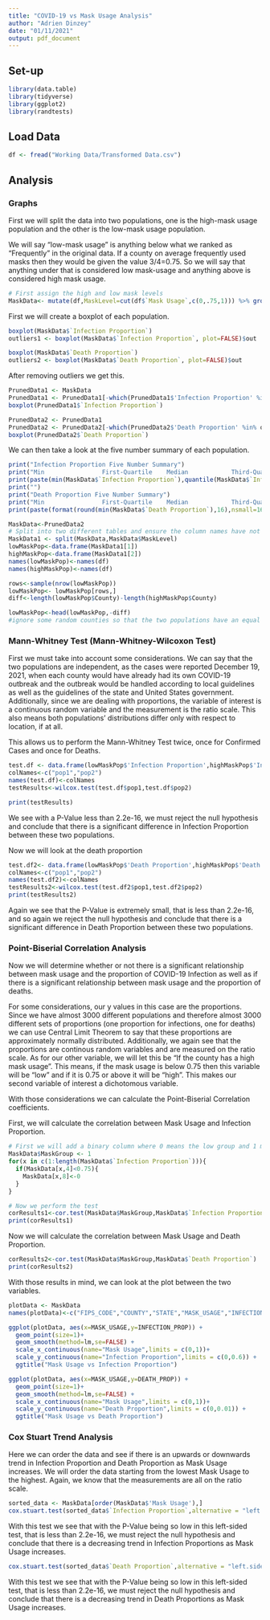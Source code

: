 ```yaml
---
title: "COVID-19 vs Mask Usage Analysis"
author: "Adrien Dinzey"
date: "01/11/2021"
output: pdf_document
---
```

## Set-up
```r
library(data.table)
library(tidyverse)
library(ggplot2)
library(randtests)
```

## Load Data

```r
df <- fread("Working Data/Transformed Data.csv")
```

## Analysis

### Graphs
First we will split the data into two populations, one is the high-mask usage population and the other is the low-mask usage population.

We will say "low-mask usage" is anything below what we ranked as "Frequently" in the original data.
If a county on average frequently used masks then they would be given the value 3/4=0.75. So we will say that anything under that is considered low mask-usage and anything above is considered high mask usage.  
```r
# First assign the high and low mask levels
MaskData<- mutate(df,MaskLevel=cut(df$`Mask Usage`,c(0,.75,1))) %>% group_by(MaskLevel)

```

First we will create a boxplot of each population.
```r
boxplot(MaskData$`Infection Proportion`)
outliers1 <- boxplot(MaskData$`Infection Proportion`, plot=FALSE)$out

boxplot(MaskData$`Death Proportion`)
outliers2 <- boxplot(MaskData$`Death Proportion`, plot=FALSE)$out
```

After removing outliers we get this.

```r
PrunedData1 <- MaskData
PrunedData1 <- PrunedData1[-which(PrunedData1$'Infection Proportion' %in% outliers1),]
boxplot(PrunedData1$`Infection Proportion`)

PrunedData2 <- PrunedData1
PrunedData2 <- PrunedData2[-which(PrunedData2$'Death Proportion' %in% outliers2),]
boxplot(PrunedData2$`Death Proportion`)

```
We can then take a look at the five number summary of each population.

```r
print("Infection Proportion Five Number Summary")
print("Min                First-Quartile    Median            Third-Quartile    Max                ")
print(paste(min(MaskData$`Infection Proportion`),quantile(MaskData$`Infection Proportion`,0.25),median(MaskData$`Infection Proportion`),quantile(MaskData$`Infection Proportion`,0.75),max(MaskData$`Infection Proportion`)))
print("")
print("Death Proportion Five Number Summary")
print("Min                First-Quartile    Median            Third-Quartile    Max                ")
print(paste(format(round(min(MaskData$`Death Proportion`),16),nsmall=16),quantile(MaskData$`Death Proportion`,0.25),median(MaskData$`Death Proportion`),quantile(MaskData$`Death Proportion`,0.75),max(MaskData$`Death Proportion`)))
```

```r
MaskData<-PrunedData2
# Split into two different tables and ensure the column names have not changed
MaskData1 <- split(MaskData,MaskData$MaskLevel)
lowMaskPop<-data.frame(MaskData1[1])
highMaskPop<-data.frame(MaskData1[2])
names(lowMaskPop)<-names(df)
names(highMaskPop)<-names(df)

rows<-sample(nrow(lowMaskPop))
lowMaskPop<- lowMaskPop[rows,]
diff<-length(lowMaskPop$County)-length(highMaskPop$County)

lowMaskPop<-head(lowMaskPop,-diff)
#ignore some random counties so that the two populations have an equal number of observations
```

### Mann-Whitney Test (Mann-Whitney-Wilcoxon Test)
First we must take into account some considerations. We can say that the two populations are independent, as the cases were reported December 19, 2021, when each county would have already had its own COVID-19 outbreak and the outbreak would be handled according to local guidelines as well as the guidelines of the state and United States government. Additionally, since we are dealing with proportions, the variable of interest is a continuous random variable and the measurement is the ratio scale. This also means both populations' distributions differ only with respect to location, if at all.  

This allows us to perform the Mann-Whitney Test twice, once for Confirmed Cases and once for Deaths.  
```r

test.df <- data.frame(lowMaskPop$'Infection Proportion',highMaskPop$'Infection Proportion')
colNames<-c("pop1","pop2")
names(test.df)<-colNames
testResults<-wilcox.test(test.df$pop1,test.df$pop2)

print(testResults)

```

We see with a P-Value less than 2.2e-16, we must reject the null hypothesis and conclude that there is a significant difference in Infection Proportion between these two populations.

Now we will look at the death proportion
```r
test.df2<- data.frame(lowMaskPop$'Death Proportion',highMaskPop$'Death Proportion')
colNames<-c("pop1","pop2")
names(test.df2)<-colNames
testResults2<-wilcox.test(test.df2$pop1,test.df2$pop2)
print(testResults2)
```

Again we see that the P-Value is extremely small, that is less than 2.2e-16, and so again we reject the null hypothesis and conclude that there is a significant difference in Death Proportion between these two populations.  


### Point-Biserial Correlation Analysis
Now we will determine whether or not there is a significant relationship between mask usage and the proportion of COVID-19 Infection as well as if there is a significant relationship between mask usage and the proportion of deaths.  

For some considerations, our y values in this case are the proportions. Since we have almost 3000 different populations and therefore almost 3000 different sets of proportions (one proportion for infections, one for deaths) we can use Central Limit Theorem to say that these proportions are approximately normally distributed. Additionally, we again see that the proportions are continous random variables and are measured on the ratio scale. As for our other variable, we will let this be "If the county has a high mask usage". This means, if the mask usage is below 0.75 then this variable will be "low" and if it is 0.75 or above it will be "high". This makes our second variable of interest a dichotomous variable.

With those considerations we can calculate the Point-Biserial Correlation coefficients.

First, we will calculate the correlation between Mask Usage and Infection Proportion.
```r
# First we will add a binary column where 0 means the low group and 1 means the high group.
MaskData$MaskGroup <- 1
for(x in c(1:length(MaskData$`Infection Proportion`))){
  if(MaskData[x,4]<0.75){
    MaskData[x,8]<-0
  }
}

# Now we perform the test
corResults1<-cor.test(MaskData$MaskGroup,MaskData$`Infection Proportion`)
print(corResults1)


```
Now we will calculate the correlation between Mask Usage and Death Proportion.
```r
corResults2<-cor.test(MaskData$MaskGroup,MaskData$`Death Proportion`)
print(corResults2)
```

With those results in mind, we can look at the plot between the two variables.

```r
plotData <- MaskData
names(plotData)<-c("FIPS_CODE","COUNTY","STATE","MASK_USAGE","INFECTION_PROP","DEATH_PROP","MASK_LEVEL","MASK_GROUP")

ggplot(plotData, aes(x=MASK_USAGE,y=INFECTION_PROP)) + 
  geom_point(size=1)+
  geom_smooth(method=lm,se=FALSE) +
  scale_x_continuous(name="Mask Usage",limits = c(0,1))+
  scale_y_continuous(name="Infection Proportion",limits = c(0,0.6)) +
  ggtitle("Mask Usage vs Infection Proportion")

ggplot(plotData, aes(x=MASK_USAGE,y=DEATH_PROP)) + 
  geom_point(size=1)+
  geom_smooth(method=lm,se=FALSE) +
  scale_x_continuous(name="Mask Usage",limits = c(0,1))+
  scale_y_continuous(name="Death Proportion",limits = c(0,0.01)) +
  ggtitle("Mask Usage vs Death Proportion")
```

### Cox Stuart Trend Analysis
Here we can order the data and see if there is an upwards or downwards trend in Infection Proportion and Death Proportion as Mask Usage increases. We will order the data starting from the lowest Mask Usage to the highest. Again, we know that the measurements are all on the ratio scale.

```r
sorted_data <- MaskData[order(MaskData$'Mask Usage'),]
cox.stuart.test(sorted_data$`Infection Proportion`,alternative = "left.sided")
```

With this test we see that with the P-Value being so low in this left-sided test, that is less than 2.2e-16, we must reject the null hypothesis and conclude that there is a decreasing trend in Infection Proportions as Mask Usage increases.

```r
cox.stuart.test(sorted_data$`Death Proportion`,alternative = "left.sided")
```

With this test we see that with the P-Value being so low in this left-sided test, that is less than 2.2e-16, we must reject the null hypothesis and conclude that there is a decreasing trend in Death Proportions as Mask Usage increases.